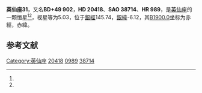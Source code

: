 {{Starbox begin
| name = 英仙座31
}}
{{Starbox observe
| epoch = [[J2000.0|J2000.0]]
| constell = [[英仙座|英仙座]]<ref name=SIMBAD>{{cite web
 | url=http://simbad.u-strasbg.fr/simbad/sim-id?Ident=HR+989
 | title=Pulsating variable Star
 | publisher=Centre de Données astronomiques de Strasbourg
 | work=SIMBAD
 | accessdate=2012-07-13
 | archive-date=2016-03-17
 | archive-url=https://web.archive.org/web/20160317013803/http://simbad.u-strasbg.fr/simbad/sim-id?Ident=HR+989
 | dead-url=no
 }}</ref><ref name=DATA>{{cite web
 | url=http://vizier.u-strasbg.fr/viz-bin/VizieR-5?-out.add=.&-source=5050&-corr=PK=HR&-out.max=9999&HR=989
 | title=VizieR Detailed Page
 | accessdate=2012-07-13
 | archive-date=2016-03-04
 | archive-url=https://web.archive.org/web/20160304204909/http://vizier.u-strasbg.fr/viz-bin/VizieR-5?-out.add=.&-source=5050&-corr=PK=HR&-out.max=9999&HR=989
 | dead-url=no
 }}</ref>
| 星官 = 
| ra = {{RA|3|19|7.6}}<ref name=SIMBAD /><ref name=DATA />
| dec = {{DEC|+50|5|42}}<ref name=SIMBAD /><ref name=DATA />
| appmag_v = 5.03<ref name=SIMBAD /><ref name=DATA />
}}
{{Starbox character
| class = B5V<ref name=SIMBAD /><ref name=DATA />
| b-v = -0.06<ref name=SIMBAD /><ref name=DATA />
| u-b = -0.54<ref name=SIMBAD /><ref name=DATA />
| r-i = <ref name=SIMBAD /><ref name=DATA />
| variable = 
}}
{{Starbox astrometry
| radial_v = -0.54
| prop_mo_ra = 3
| parallax = 
| p_error = 
}}
{{Starbox catalog
| names =BD+49 902，[[SAO星表|SAO]] 38714，[[HD星表|HD]] 20418，[[HR星表|HR]] 989}}
{{Starbox reference |Simbad=HR+989}}
{{Starbox end}}

'''英仙座31'''，又名'''BD+49 902'''，'''HD 20418'''、'''SAO 38714'''、'''HR 989'''，是[[英仙座|英仙座]]的一颗恒星<ref name=SIMBAD /><ref name=DATA />，视星等为5.03，位于[[銀道座標系|銀經]]145.74，[[銀道座標系|銀緯]]-6.12，其[[B1900.0|B1900.0]]坐标为赤經{{RA|3|12|0.4}}，赤緯{{DEC|+49|-6.12|47}}。

== 参考文献 ==
{{reflist}}

{{star-stub}}

{{英仙座恒星}}
{{星官|天船|9|10}}
[[Category:英仙座|Category:英仙座]]
[[Category:HD和HDE天體|20418]]
[[Category:HR天體|0989]]
[[Category:SAO天體|38714]]